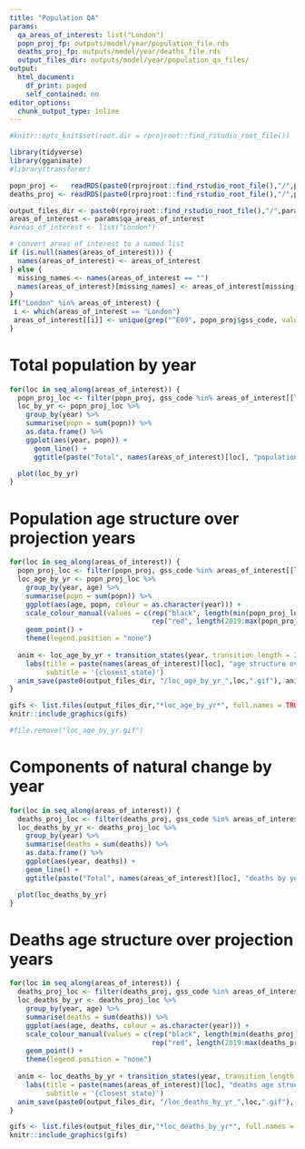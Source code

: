 ```yaml
---
title: "Population QA"
params:
  qa_areas_of_interest: list("London")
  popn_proj_fp: outputs/model/year/population_file.rds
  deaths_proj_fp: outputs/model/year/deaths_file.rds
  output_files_dir: outputs/model/year/population_qa_files/
output:
  html_document:
    df_print: paged
    self_contained: no
editor_options: 
  chunk_output_type: inline
---
```


```r

#knitr::opts_knit$set(root.dir = rprojroot::find_rstudio_root_file())

```

```r
library(tidyverse)
library(gganimate)
#library(transformr)
```

```r
popn_proj <-   readRDS(paste0(rprojroot::find_rstudio_root_file(),"/",params$popn_proj_fp))
deaths_proj <- readRDS(paste0(rprojroot::find_rstudio_root_file(),"/",params$deaths_proj_fp))

output_files_dir <- paste0(rprojroot::find_rstudio_root_file(),"/",params$output_files_dir)
areas_of_interest <- params$qa_areas_of_interest
#areas_of_interest <- list("London")

# convert areas of interest to a named list
if (is.null(names(areas_of_interest))) {
  names(areas_of_interest) <- areas_of_interest
} else {
  missing_names <- names(areas_of_interest == "")
  names(areas_of_interest)[missing_names] <- areas_of_interest[missing_names]
}
if("London" %in% areas_of_interest) {
 i <- which(areas_of_interest == "London")
 areas_of_interest[[i]] <- unique(grep("^E09", popn_proj$gss_code, value=TRUE))
}
```

# Total population by year
```r
for(loc in seq_along(areas_of_interest)) {
  popn_proj_loc <- filter(popn_proj, gss_code %in% areas_of_interest[[loc]])
  loc_by_yr <- popn_proj_loc %>%
    group_by(year) %>%
    summarise(popn = sum(popn)) %>%
    as.data.frame() %>%
    ggplot(aes(year, popn)) +
      geom_line() +
      ggtitle(paste("Total", names(areas_of_interest)[loc], "population by year"))

  plot(loc_by_yr)
}
```

# Population age structure over projection years
```r
for(loc in seq_along(areas_of_interest)) {
  popn_proj_loc <- filter(popn_proj, gss_code %in% areas_of_interest[[loc]])
  loc_age_by_yr <- popn_proj_loc %>%
    group_by(year, age) %>%
    summarise(popn = sum(popn)) %>%
    ggplot(aes(age, popn, colour = as.character(year))) +
    scale_colour_manual(values = c(rep("black", length(min(popn_proj_loc$year):2018)),
                                   rep("red", length(2019:max(popn_proj_loc$year))))) +
    geom_point() +
    theme(legend.position = "none")
  
  anim <- loc_age_by_yr + transition_states(year, transition_length = 2, state_length = 1) +
    labs(title = paste(names(areas_of_interest)[loc], "age structure over projection years"),
         subtitle = '{closest_state}')
  anim_save(paste0(output_files_dir, "/loc_age_by_yr_",loc,".gif"), anim)
}
```

```r
gifs <- list.files(output_files_dir,"*loc_age_by_yr*", full.names = TRUE)
knitr::include_graphics(gifs)
```


```r
#file.remove("loc_age_by_yr.gif")
```

# Components of natural change by year
```r
for(loc in seq_along(areas_of_interest)) {
  deaths_proj_loc <- filter(deaths_proj, gss_code %in% areas_of_interest[[loc]])
  loc_deaths_by_yr <- deaths_proj_loc %>%
    group_by(year) %>%
    summarise(deaths = sum(deaths)) %>%
    as.data.frame() %>%
    ggplot(aes(year, deaths)) +
    geom_line() +
    ggtitle(paste("Total", names(areas_of_interest)[loc], "deaths by year"))

  plot(loc_deaths_by_yr)
}
```

# Deaths age structure over projection years
```r
for(loc in seq_along(areas_of_interest)) {
  deaths_proj_loc <- filter(deaths_proj, gss_code %in% areas_of_interest[[loc]])
  loc_deaths_by_yr <- deaths_proj_loc %>%
    group_by(year, age) %>%
    summarise(deaths = sum(deaths)) %>%
    ggplot(aes(age, deaths, colour = as.character(year))) +
    scale_colour_manual(values = c(rep("black", length(min(deaths_proj_loc$year):2018)),
                                   rep("red", length(2019:max(deaths_proj_loc$year))))) +
    geom_point() +
    theme(legend.position = "none")
  
  anim <- loc_deaths_by_yr + transition_states(year, transition_length = 2, state_length = 1) +
    labs(title = paste(names(areas_of_interest)[loc], "deaths age structure over projection years"),
         subtitle = '{closest_state}')
  anim_save(paste0(output_files_dir, "/loc_deaths_by_yr_",loc,".gif"), anim)
}
```

```r
gifs <- list.files(output_files_dir,"*loc_deaths_by_yr*", full.names = TRUE)
knitr::include_graphics(gifs)
```
